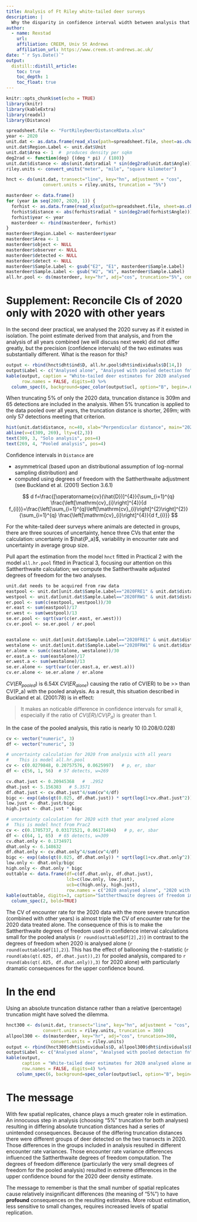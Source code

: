 ```yaml
---
title: Analysis of Ft Riley white-tailed deer surveys
description: |
  Why the disparity in confidence interval width between analysis that treats 2020 survey in isolation and analysis that includes 2020 in a model that uses all years' data to produce year-specific density estimates?
author:
  - name: Rexstad
    url: 
    affiliation: CREEM, Univ St Andrews
    affiliation_url: https://www.creem.st-andrews.ac.uk/
date: "`r Sys.Date()`"
output: 
  distill::distill_article:
    toc: true
    toc_depth: 1
    toc_float: true
---
```


```r
knitr::opts_chunk$set(echo = TRUE)
library(knitr)
library(kableExtra)
library(readxl)
library(Distance)
```

```r
spreadsheet.file <- "FortRileyDeerDistanceRData.xlsx"
year <- 2020
unit.dat <- as.data.frame(read_xlsx(path=spreadsheet.file, sheet=as.character(year)))
unit.dat$Region.Label <- unit.dat$Unit
unit.dat$Area <- 1  #  produces density per sqkm
deg2rad <- function(deg) {(deg * pi) / (180)}
unit.dat$distance <- abs(unit.dat$radial * sin(deg2rad(unit.dat$Angle)))
riley.units <- convert_units("meter", "mile", "square kilometer")
```

```r
hnct <- ds(unit.dat, transect="line", key="hn", adjustment = "cos", 
              convert.units = riley.units, truncation = "5%")
```

```r
masterdeer <- data.frame()
for (year in seq(2007, 2020, 1)) {
  forhist <- as.data.frame(read_xlsx(path=spreadsheet.file, sheet=as.character(year)))
  forhist$distance <- abs(forhist$radial * sin(deg2rad(forhist$Angle)))
  forhist$year <- year
  masterdeer <- rbind(masterdeer, forhist)
}
masterdeer$Region.Label <- masterdeer$year
masterdeer$Area <- 1
masterdeer$object <- NULL
masterdeer$observer <- NULL
masterdeer$detected <- NULL
masterdeer$detect <- NULL
masterdeer$Sample.Label <- gsub("E2", "E1", masterdeer$Sample.Label)
masterdeer$Sample.Label <- gsub("W2", "W1", masterdeer$Sample.Label)
all.hr.pool <- ds(masterdeer, key="hr", adj="cos", truncation="5%", convert.units = riley.units)
```

# Supplement: Reconcile CIs of 2020 only with 2020 with other years

In the second deer practical, we analysed the 2020 survey as if it existed in isolation.  The point estimate derived from that analysis, and from the analysis of all years combined (we will discuss next week) did not differ greatly, but the precision (confidence intervals) of the two estimates was substantially different.  What is the reason for this?

```r
output <- rbind(hnct$dht$ind$D, all.hr.pool$dht$individuals$D[14,])
output$Label <- c("Analysed alone", "Analysed with pooled detection fn")
kable(output, caption = "White-tailed deer estimates for 2020 analysed alone and analysed with other years.",
      row.names = FALSE, digits=4) %>%
  column_spec(6, background=spec_color(output$ucl, option="B", begin=.6, end=.9))
```

When truncating 5% of only the 2020 data, truncation distance is 309m and 65 detections are included in the analysis.  When 5% truncation is applied to the data pooled over all years, the truncation distance is shorter, 269m; with only 57 detections meeting that criterion.

```r
hist(unit.dat$distance, nc=40, xlab="Perpendicular distance", main="2020 white tail survey")
abline(v=c(309, 269), lty=c(2,3))
text(309, 3, "Solo analysis", pos=4)
text(269, 4, "Pooled analysis", pos=4)
```

Confidence intervals in `Distance` are 

- asymmetrical (based upon an distributional assumption of log-normal sampling distribution) and
- computed using degrees of freedom with the Sattherthwaite adjustment (see Buckland et al. (2001) Section 3.6.1)

$$
d f=\frac{[\operatorname{cv}(\hat{D})]^{4}}{\sum_{i=1}^{q} \frac{\left[\mathrm{cv}_{i}\right]^{4}}{d f_{i}}}=\frac{\left[\sum_{i=1}^{q}\left[\mathrm{cv}_{i}\right]^{2}\right]^{2}}{\sum_{i=1}^{q} \frac{\left[\mathrm{cv}_{i}\right]^{4}}{d f_{i}}}
$$

For the white-tailed deer surveys where animals are detected in groups, there are three sources of uncertainty, hence three CVs that enter the calculation: uncertainty in $\hat{P_a}$, variability in encounter rate and uncertainty in average group size.

Pull apart the estimation from the model `hnct` fitted in Practical 2 with the model `all.hr.pool` fitted in Practical 3, focusing our attention on this Sattherthwaite calculation; we compute the Sattherthwaite adjusted degrees of freedom for the two analyses.


```r
unit.dat needs to be acquired from raw data
eastpool <- unit.dat[unit.dat$Sample.Label=="2020FRE1" & unit.dat$distance <=269.293, "size"]
westpool <- unit.dat[unit.dat$Sample.Label=="2020FRW1" & unit.dat$distance <=269.293, "size"]
er.pool <- sum(c(eastpool, westpool))/30
er.east <- sum(eastpool)/17
er.west <- sum(westpool)/13
se.er.pool <- sqrt(var(c(er.east, er.west)))
cv.er.pool <- se.er.pool / er.pool


eastalone <- unit.dat[unit.dat$Sample.Label=="2020FRE1" & unit.dat$distance <=308.9989, "size"]
westalone <- unit.dat[unit.dat$Sample.Label=="2020FRW1" & unit.dat$distance <=308.9989, "size"]
er.alone <- sum(c(eastalone, westalone))/30
er.east.a <- sum(eastalone)/17
er.west.a <- sum(westalone)/13
se.er.alone <- sqrt(var(c(er.east.a, er.west.a)))
cv.er.alone <- se.er.alone / er.alone
```

$CV(ER_{pooled})$ is 6.54X $CV(ER_{alone})$ causing the ratio of CV(ER) to be >> than CV(P_a) with the pooled analysis.  As a result, this situation described in Buckland et al. (2001:78) is in effect:

> It makes an noticable difference in confidence intervals for small $k$, especially if the ratio of $CV(ER)/CV(P_a)$ is greater than 1.

In the case of the pooled analysis, this ratio is nearly 10 (0.208/0.028)

```r
cv <- vector("numeric", 3)
df <- vector("numeric", 3)

# uncertainty calculation for 2020 from analysis with all years
#    This is model all.hr.pool
cv <- c(0.0279848, 0.20757576, 0.0625997)   # p, er, sbar
df <- c(56, 1, 56)  # 57 detects, w=269

cv.dhat.just <- 0.20945368   #  .2952 
dhat.just <- 5.156383   # 5.3571
df.dhat.just <- cv.dhat.just^4/sum(cv^4/df)
bigc <- exp((abs(qt(0.025, df.dhat.just)) * sqrt(log(1+cv.dhat.just^2))))
low.just <- dhat.just/bigc
high.just <- dhat.just * bigc

# uncertainty calculation for 2020 with that year analysed alone
#  This is model hnct from Prac2
cv <- c(0.1705737, 0.03171521, 0.06171404)   # p, er, sbar
df <- c(64, 1, 65)  # 65 detects, w=309
cv.dhat.only <- 0.1734971
dhat.only <- 6.148632
df.dhat.only <- cv.dhat.only^4/sum(cv^4/df)
bigc <- exp((abs(qt(0.025, df.dhat.only)) * sqrt(log(1+cv.dhat.only^2))))
low.only <- dhat.only/bigc
high.only <- dhat.only * bigc
outtable <- data.frame(df=c(df.dhat.only, df.dhat.just),
                       lcb=c(low.only, low.just),
                       ucb=c(high.only, high.just),
                       row.names = c("2020 analysed alone", "2020 with other years"))
kable(outtable, digits=3, caption="Sattherthwaite degrees of freedom impact on confidence interval bounds") %>%
  column_spec(2, bold=TRUE)
```


The CV of encounter rate for the 2020 data with the more severe truncation (combined with other years) is almost triple the CV of encounter rate for the 2020 data treated alone.  The consequence of this is to make the Sattherthwaite degrees of freedom used in confidence interval calculations small for the pooled analysis (`r round(outtable$df[2],2)`) in contrast to the degrees of freedom when 2020 is analysed alone (`r round(outtable$df[1],2)`).  This has the effect of ballooning the $t$-statistic (`r round(abs(qt(.025, df.dhat.just)),2)` for pooled analysis, compared to `r round(abs(qt(.025, df.dhat.only)),3)` for 2020 alone) with particularly dramatic consequences for the upper confidence bound.

# In the end

Using an absolute truncation distance rather than a relative (percentage) truncation might have solved the dilemma.

```r
hnct300 <- ds(unit.dat, transect="line", key="hn", adjustment = "cos", 
              convert.units = riley.units, truncation = 300)
allpool300 <- ds(masterdeer, key="hr", adj="cos", truncation=300,
                 convert.units = riley.units)
output <- rbind(hnct300$dht$individuals$D, allpool300$dht$individuals$D[14,])
output$Label <- c("Analysed alone", "Analysed with pooled detection fn")
kable(output, 
      caption = "White-tailed deer estimates for 2020 analysed alone and analysed with other years using common truncation distance of 300m.",
      row.names = FALSE, digits=4) %>%
    column_spec(6, background=spec_color(output$ucl, option="B", begin=.6, end=.9))
```

# The message

With few spatial replicates, chance plays a much greater role in estimation.  An innocuous step in analysis (choosing "5%" truncation for both analyses) resulting in differing absolute truncation distances had a series of unintended consequences.  Because of the differing truncation distances there were different groups of deer detected on the two transects in 2020.  Those differences in the groups included in analysis resulted in different encounter rate variances.  Those encounter rate variance differences influenced the Sattherthwaite degrees of freedom computation.  The degrees of freedom difference (particularly the very small degrees of freedom for the pooled analysis) resulted in extreme differences in the upper confidence bound for the 2020 deer density estimate.

The message to remember is that the small number of spatial replicates cause relatively insignificant differences (the meaning of "5%") to have **profound** consequences on the resulting estimates.  More robust estimation, less sensitive to small changes, requires increased levels of spatial replication.